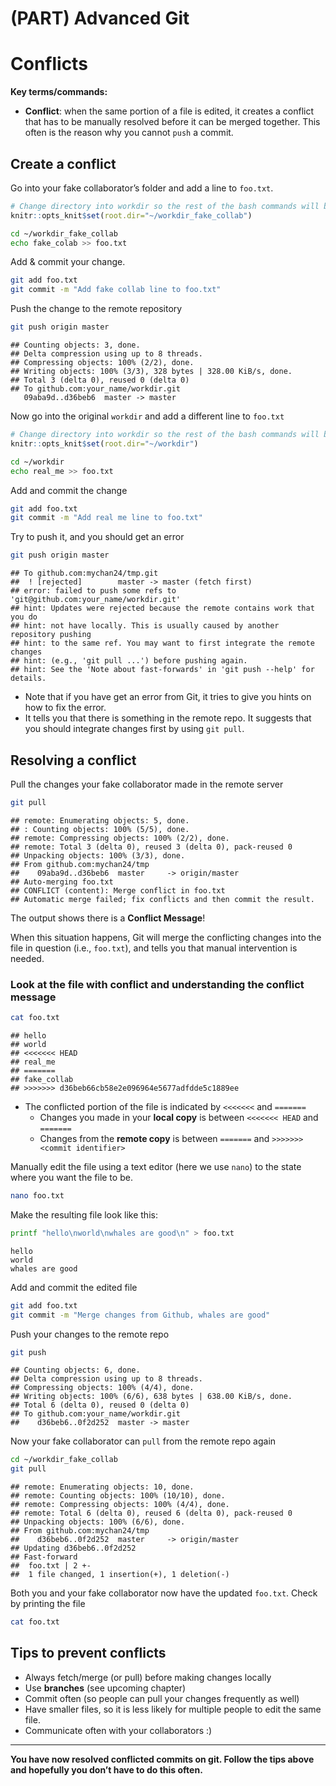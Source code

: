 # (PART) Advanced Git {-}

# Conflicts

**Key terms/commands:**

* **Conflict**: when the same portion of a file is edited, it creates a conflict that has to be manually resolved before it can be merged together. This often is the reason why you cannot `push` a commit.

## Create a conflict

Go into your fake collaborator's folder and add a line to `foo.txt`.

```r
# Change directory into workdir so the rest of the bash commands will be run in it
knitr::opts_knit$set(root.dir="~/workdir_fake_collab")
```

```bash
cd ~/workdir_fake_collab
echo fake_colab >> foo.txt
```

Add & commit your change.

```bash
git add foo.txt
git commit -m "Add fake collab line to foo.txt"
```

Push the change to the remote repository

```bash
git push origin master
```


```
## Counting objects: 3, done.
## Delta compression using up to 8 threads.
## Compressing objects: 100% (2/2), done.
## Writing objects: 100% (3/3), 328 bytes | 328.00 KiB/s, done.
## Total 3 (delta 0), reused 0 (delta 0)
## To github.com:your_name/workdir.git
   09aba9d..d36beb6  master -> master
```

Now go into the original `workdir` and add a different line to `foo.txt`
```r
# Change directory into workdir so the rest of the bash commands will be run in it
knitr::opts_knit$set(root.dir="~/workdir")
```

```bash
cd ~/workdir
echo real_me >> foo.txt
```

Add and commit the change

```bash
git add foo.txt
git commit -m "Add real me line to foo.txt"
```

Try to push it, and you should get an error

```bash
git push origin master
```

```
## To github.com:mychan24/tmp.git
##  ! [rejected]        master -> master (fetch first)
## error: failed to push some refs to 'git@github.com:your_name/workdir.git'
## hint: Updates were rejected because the remote contains work that you do
## hint: not have locally. This is usually caused by another repository pushing
## hint: to the same ref. You may want to first integrate the remote changes
## hint: (e.g., 'git pull ...') before pushing again.
## hint: See the 'Note about fast-forwards' in 'git push --help' for details.
```

* Note that if you have get an error from Git, it tries to give you hints on how to fix the error. 
* It tells you that there is something in the remote repo. It suggests that you should integrate changes first by using `git pull`. 

## Resolving a conflict

Pull the changes your fake collaborator made in the remote server

```bash
git pull
```

```
## remote: Enumerating objects: 5, done.
## : Counting objects: 100% (5/5), done.
## remote: Compressing objects: 100% (2/2), done.
## remote: Total 3 (delta 0), reused 3 (delta 0), pack-reused 0
## Unpacking objects: 100% (3/3), done.
## From github.com:mychan24/tmp
##    09aba9d..d36beb6  master     -> origin/master
## Auto-merging foo.txt
## CONFLICT (content): Merge conflict in foo.txt
## Automatic merge failed; fix conflicts and then commit the result.
```

The output shows there is a **Conflict Message**! 

When this situation happens, Git will merge the conflicting changes into the file in question (i.e., `foo.txt`), and tells you that manual intervention is needed.


### Look at the file with conflict and understanding the conflict message

```bash
cat foo.txt
```

```
## hello
## world
## <<<<<<< HEAD
## real_me
## =======
## fake_collab
## >>>>>>> d36beb66cb58e2e096964e5677adfdde5c1889ee
```

* The conflicted portion of the file is indicated by `<<<<<<<` and `=======`
  + Changes you made in your **local copy** is between `<<<<<<< HEAD` and `=======`
  + Changes from the **remote copy** is between `=======` and `>>>>>>> <commit identifier>`

Manually edit the file using a text editor (here we use `nano`) to the state where you want the file to be.

```bash
nano foo.txt
```

Make the resulting file look like this:

```bash
printf "hello\nworld\nwhales are good\n" > foo.txt
```

```
hello
world
whales are good
```

Add and commit the edited file

```bash
git add foo.txt
git commit -m "Merge changes from Github, whales are good"
```

Push your changes to the remote repo

```bash
git push
```

```
## Counting objects: 6, done.
## Delta compression using up to 8 threads.
## Compressing objects: 100% (4/4), done.
## Writing objects: 100% (6/6), 638 bytes | 638.00 KiB/s, done.
## Total 6 (delta 0), reused 0 (delta 0)
## To github.com:your_name/workdir.git
##    d36beb6..0f2d252  master -> master
```

Now your fake collaborator can `pull` from the remote repo again

```bash
cd ~/workdir_fake_collab
git pull
```

```
## remote: Enumerating objects: 10, done.
## remote: Counting objects: 100% (10/10), done.
## remote: Compressing objects: 100% (4/4), done.
## remote: Total 6 (delta 0), reused 6 (delta 0), pack-reused 0
## Unpacking objects: 100% (6/6), done.
## From github.com:mychan24/tmp
##    d36beb6..0f2d252  master     -> origin/master
## Updating d36beb6..0f2d252
## Fast-forward
##  foo.txt | 2 +-
##  1 file changed, 1 insertion(+), 1 deletion(-)
```

Both you and your fake collaborator now have the updated `foo.txt`. Check by printing the file

```bash
cat foo.txt
```

## Tips to prevent conflicts

* Always fetch/merge (or pull) before making changes locally
* Use **branches** (see upcoming chapter)
* Commit often (so people can pull your changes frequently as well)
* Have smaller files, so it is less likely for multiple people to edit the same file. 
* Communicate often with your collaborators :) 

***
**You have now resolved conflicted commits on git. Follow the tips above and hopefully you don't have to do this often.**
